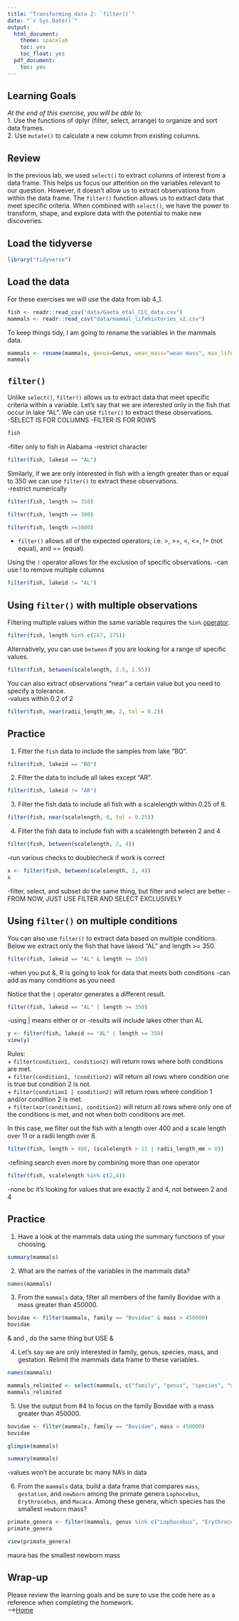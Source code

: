```yaml
---
title: "Transforming data 2: `filter()`"
date: "`r Sys.Date()`"
output:
  html_document:
    theme: spacelab
    toc: yes
    toc_float: yes
  pdf_document:
    toc: yes
---
```


## Learning Goals  
*At the end of this exercise, you will be able to:*    
1. Use the functions of dplyr (filter, select, arrange) to organize and sort data frames.  
2. Use `mutate()` to calculate a new column from existing columns.  

## Review  
In the previous lab, we used `select()` to extract columns of interest from a data frame. This helps us focus our attention on the variables relevant to our question. However, it doesn't allow us to extract observations from within the data frame. The `filter()` function allows us to extract data that meet specific criteria. When combined with `select()`, we have the power to transform, shape, and explore data with the potential to make new discoveries.  

## Load the tidyverse
```r
library("tidyverse")
```

## Load the data
For these exercises we will use the data from lab 4_1.  
```r
fish <- readr::read_csv("data/Gaeta_etal_CLC_data.csv")
mammals <- readr::read_csv("data/mammal_lifehistories_v2.csv")
```

To keep things tidy, I am going to rename the variables in the mammals data.  
```r
mammals <- rename(mammals, genus=Genus, wean_mass="wean mass", max_life="max. life", litter_size="litter size", litters_per_year="litters/year")
mammals
```

## `filter()`
Unlike `select()`, `filter()` allows us to extract data that meet specific criteria within a variable. Let's say that we are interested only in the fish that occur in lake "AL". We can use `filter()` to extract these observations.  
-SELECT IS FOR COLUMNS
-FILTER IS FOR ROWS

```r
fish
```

-filter only to fish in Alabama
-restrict character
```r
filter(fish, lakeid == "AL")
```

Similarly, if we are only interested in fish with a length greater than or equal to 350 we can use `filter()` to extract these observations.  
-restrict numerically
```r
filter(fish, length >= 350)
```

```r
filter(fish, length == 300)
```

```r
filter(fish, length >=3000)
```

+ `filter()` allows all of the expected operators; i.e. >, >=, <, <=, != (not equal), and == (equal).  

Using the `!` operator allows for the exclusion of specific observations.
-can use ! to remove multiple columns
```r
filter(fish, lakeid != "AL")
```

## Using `filter()` with multiple observations  
Filtering multiple values within the same variable requires the `%in%` [operator](https://www.tutorialspoint.com/r/r_operators.htm).    
```r
filter(fish, length %in% c(167, 175))
```

Alternatively, you can use `between` if you are looking for a range of specific values.  
```r
filter(fish, between(scalelength, 2.5, 2.55))
```

You can also extract observations "near" a certain value but you need to specify a tolerance.  
-values within 0.2 of 2
```r
filter(fish, near(radii_length_mm, 2, tol = 0.2))
```

## Practice
1. Filter the `fish` data to include the samples from lake "BO".
```r
filter(fish, lakeid == "BO")
```

2. Filter the data to include all lakes except "AR".
```r
filter(fish, lakeid != "AR")
```

3. Filter the fish data to include all fish with a scalelength within 0.25 of 8.
```r
filter(fish, near(scalelength, 8, tol = 0.25))
```

4. Filter the fish data to include fish with a scalelength between 2 and 4
```r
filter(fish, between(scalelength, 2, 4))
```

-run various checks to doublecheck if work is correct
```r
x <- filter(fish, between(scalelength, 2, 4))
x
```

-filter, select, and subset do the same thing, but filter and select are better
-FROM NOW, JUST USE FILTER AND SELECT EXCLUSIVELY


## Using `filter()` on multiple conditions
You can also use `filter()` to extract data based on multiple conditions. Below we extract only the fish that have lakeid "AL" and length >= 350.
```r
filter(fish, lakeid == "AL" & length >= 350)
```
-when you put &, R is going to look for data that meets both conditions
-can add as many conditions as you need

Notice that the `|` operator generates a different result.
```r
filter(fish, lakeid == "AL" | length >= 350)
```
-using | means either or or
-results will include lakes other than AL


```r
y <- filter(fish, lakeid == "AL" | length >= 350)
view(y)
```


Rules:  
+ `filter(condition1, condition2)` will return rows where both conditions are met.  
+ `filter(condition1, !condition2)` will return all rows where condition one is true but condition 2 is not.  
+ `filter(condition1 | condition2)` will return rows where condition 1 and/or condition 2 is met.  
+ `filter(xor(condition1, condition2)` will return all rows where only one of the conditions is met, and not when both conditions are met.  

In this case, we filter out the fish with a length over 400 and a scale length over 11 or a radii length over 8.
```r
filter(fish, length > 400, (scalelength > 11 | radii_length_mm > 8))
```
-refining search even more by combining more than one operator


```r
filter(fish, scalelength %in% c(2,4))
```
-none bc it's looking for values that are exactly 2 and 4, not between 2 and 4


## Practice  
1. Have a look at the mammals data using the summary functions of your choosing.    
```r
summary(mammals)
```

2. What are the names of the variables in the mammals data?  
```r
names(mammals)
```

3.  From the `mammals` data, filter all members of the family Bovidae with a mass greater than 450000.
```r
bovidae <- filter(mammals, family == "Bovidae" & mass > 450000)
bovidae
```
& and , do the same thing but USE &


4. Let's say we are only interested in family, genus, species, mass, and gestation. Relimit the mammals data frame to these variables.  
```r
names(mammals)
```
```r
mammals_relimited <- select(mammals, c("family", "genus", "species", "mass", "gestation"))
mammals_relimited
```


5. Use the output from #4 to focus on the family Bovidae with a mass greater than 450000.
```r
bovidae <- filter(mammals, family == "Bovidae", mass > 450000)
bovidae
```

```r
glimpse(mammals)
```
```r
summary(mammals)
```
-values won't be accurate bc many NA's in data



6. From the `mammals` data, build a data frame that compares `mass`, `gestation`, and `newborn` among the primate genera `Lophocebus`, `Erythrocebus`, and `Macaca`. Among these genera, which species has the smallest `newborn` mass?
```r
primate_genera <- filter(mammals, genus %in% c("Lophocebus", "Erythrocebus", "Macaca"))
primate_genera
```

```r
view(primate_genera)
```
maura has the smallest newborn mass


## Wrap-up  

Please review the learning goals and be sure to use the code here as a reference when completing the homework.  
-->[Home](https://jmledford3115.github.io/datascibiol/)